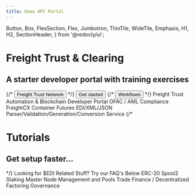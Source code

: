 ```yaml
---
title: Demo API Portal
---
```



  Button,
  Box,
  FlexSection,
  Flex,
  Jumbotron,
  ThinTile,
  WideTile,
  Emphasis,
  H1,
  H2,
  SectionHeader,
} from '@redocly/ui';




<Jumbotron>
  <NavBar location={props.location} standalone={false} />
  <H1>Freight Trust & Clearing</H1>
  <H2>A starter developer portal with training exercises</H2>
  <Flex p={20} justifyContent="center">
    {/* <Button inversed large to="https://app.redoc.ly">
      Freight Trust Network
    </Button> */}
    <Button inversed transparent large to="developer-portal/index.md">
      Get started
    </Button>
    {/* <Button inversed transparent large>
      Workflows
    </Button> */}
  </Flex>
</Jumbotron>
<Box my={25}>
  <SectionHeader>
    Freight Trust <Emphasis> Automation & Blockchain </Emphasis> Developer Portal
  </SectionHeader>
  <FlexSection justifyContent="space-around" flexWrap="wrap">
    <ThinTile to="developer-portal/index.md" icon={icon1} header="TradeSure">
        OFAC / AML Compliance
    </ThinTile>
    <ThinTile to="developer-portal/index.md" icon={launchFastIcon} header="Drewry Container Futures">
        FreightCX Container Futures
    </ThinTile>
    <ThinTile to="contact.mdx" icon={icon3} header="EDI Zone">
        EDI/XML/JSON Parser/Validation/Generation/Conversion Service
    </ThinTile>
  </FlexSection>
  {/* <Jumbotron parallaxEffect bgImage={icon1}>
    <H1>Tutorials</H1>
    <H2>Get setup faster...</H2>
  </Jumbotron> */}
  <SectionHeader>
    <Emphasis>Looking for $EDI Related Stuff? </Emphasis>
    Try our FAQ's Below
  </SectionHeader>
  <FlexSection justifyContent="space-around" flexWrap="wrap">
    <WideTile to="developer-portal/index.md" header="Staking">
        ERC-20 Spool2 Staking
    </WideTile>
    <WideTile to="developer-portal/index.md" header="Masternode">
        Master Node Management and Pools
    </WideTile>
    <WideTile to="developer-portal/index.md" header="Trade Finance">
        Trade Finance / Decentralized Factoring
    </WideTile>
    <WideTile to="developer-portal/index.md" header="Governance">
        Governance
    </WideTile>
  </FlexSection>
</Box>
